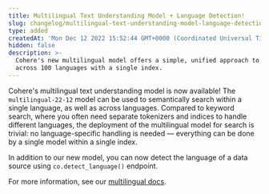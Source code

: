 ```yaml
---
title: Multilingual Text Understanding Model + Language Detection!
slug: changelog/multilingual-text-understanding-model-language-detection
type: added
createdAt: 'Mon Dec 12 2022 15:52:44 GMT+0000 (Coordinated Universal Time)'
hidden: false
description: >-
  Cohere's new multilingual model offers a simple, unified approach to searching
  across 100 languages with a single index.
---
```

Cohere's multilingual text understanding model is now available! The `multilingual-22-12` model can be used to semantically search within a single language, as well as across languages. Compared to keyword search, where you often need separate tokenizers and indices to handle different languages, the deployment of the multilingual model for search is trivial: no language-specific handling is needed — everything can be done by a single model within a single index.



In addition to our new model, you can now detect the language of a data source using `co.detect_language()` endpoint.



For more information, see our [multilingual docs](/docs/multilingual-language-models).
